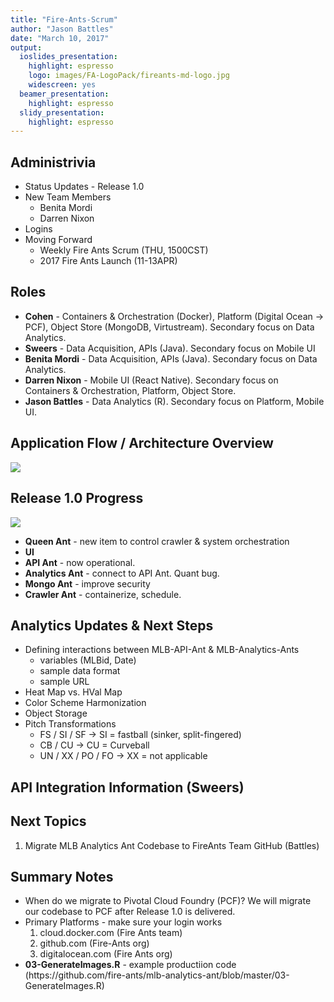 ```yaml
---
title: "Fire-Ants-Scrum"
author: "Jason Battles"
date: "March 10, 2017"
output:
  ioslides_presentation:
    highlight: espresso
    logo: images/FA-LogoPack/fireants-md-logo.jpg
    widescreen: yes
  beamer_presentation:
    highlight: espresso
  slidy_presentation:
    highlight: espresso
---
```

## Administrivia
- Status Updates - Release 1.0
- New Team Members
    * Benita Mordi
    * Darren Nixon
- Logins
- Moving Forward
    * Weekly Fire Ants Scrum (THU, 1500CST)
    * 2017 Fire Ants Launch (11-13APR)

## Roles
- **Cohen** - Containers & Orchestration (Docker), Platform (Digital Ocean → PCF), Object Store (MongoDB, Virtustream).  Secondary focus on Data Analytics.
- **Sweers** - Data Acquisition, APIs (Java).  Secondary focus on Mobile UI
- **Benita Mordi** - Data Acquisition, APIs (Java).  Secondary focus on Data Analytics.
- **Darren Nixon** - Mobile UI (React Native).  Secondary focus on Containers & Orchestration, Platform, Object Store.
- **Jason Battles** - Data Analytics (R).  Secondary focus on Platform, Mobile UI.
    
## Application Flow / Architecture Overview
![](admin/mlb-pf-appflow-md.png)

## Release 1.0 Progress
![](images/prog-20170309.png)

* **Queen Ant** - new item to control crawler & system orchestration
* **UI** 
* **API Ant** - now operational.
* **Analytics Ant** - connect to API Ant. Quant bug.
* **Mongo Ant** - improve security
* **Crawler Ant** - containerize, schedule.

## Analytics Updates & Next Steps
* Defining interactions between MLB-API-Ant & MLB-Analytics-Ants
    - variables (MLBid, Date)
    - sample data format
    - sample URL
* Heat Map vs. HVal Map 
* Color Scheme Harmonization
* Object Storage
* Pitch Transformations
    - FS / SI / SF -> SI = fastball (sinker, split-fingered)
    - CB / CU -> CU = Curveball
    - UN / XX / PO / FO -> XX = not applicable

## API Integration Information (Sweers)

## Next Topics
1. Migrate MLB Analytics Ant Codebase to FireAnts Team GitHub (Battles)
  
## Summary Notes
- When do we migrate to Pivotal Cloud Foundry (PCF)?  We will migrate our codebase to PCF after Release 1.0 is delivered. 
- Primary Platforms - make sure your login works
    1. cloud.docker.com (Fire Ants team)
    2. github.com (Fire-Ants org)
    3. digitalocean.com (Fire Ants org)
- **03-GenerateImages.R** - example productiion code (https://github.com/fire-ants/mlb-analytics-ant/blob/master/03-GenerateImages.R)

                                
